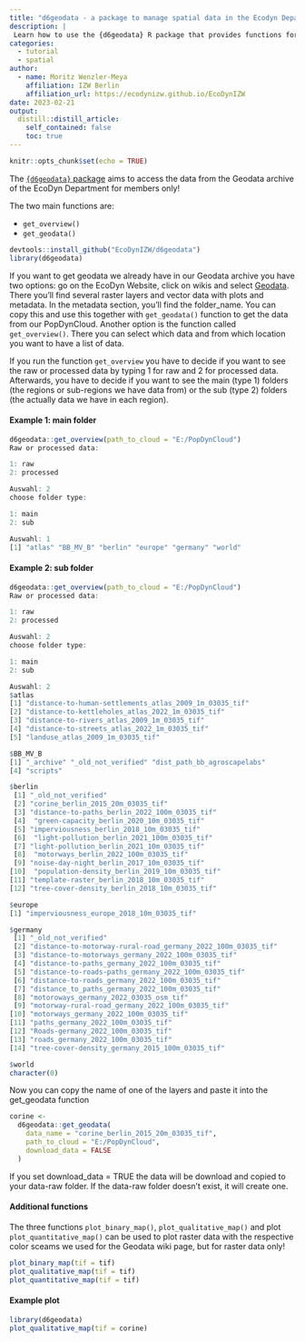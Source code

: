 ```yaml
---
title: "d6geodata - a package to manage spatial data in the Ecodyn Department of the IZW"
description: |
 Learn how to use the {d6geodata} R package that provides functions for accessing data from the Geodata archive of the d6 department. The two functions `geo_overview()` and `get_geodata()` are the main components for all members of the EcoDyn Department. Several other functions are within this package but only meant to be used by the Geodata Manager of the Department.
categories:
  - tutorial
  - spatial
author:
  - name: Moritz Wenzler-Meya
    affiliation: IZW Berlin
    affiliation_url: https://ecodynizw.github.io/EcoDynIZW
date: 2023-02-21
output:
  distill::distill_article:
    self_contained: false
    toc: true
---
```


```r
knitr::opts_chunk$set(echo = TRUE)
```

The [`{d6geodata}` package](https://github.com/EcoDynIZW/d6geodata) aims to access the data from the Geodata archive of the EcoDyn Department for members only!

The two main functions are:

- `get_overview()` 
- `get_geodata()`


```r
devtools::install_github("EcoDynIZW/d6geodata")
library(d6geodata)
```

If you want to get geodata we already have in our Geodata archive you have two options: go on the EcoDyn Website, click on wikis and select [Geodata](https://ecodynizw.github.io/geodata.html). There you'll find several raster layers and vector data with plots and metadata. In the metadata section, you'll find the folder_name. You can copy this and use this together with `get_geodata()` function to get the data from our PopDynCloud. Another option is the function called `get_overview()`. There you can select which data and from which location you want to have a list of data.

If you run the function `get_overview` you have to decide if you want to see the raw or processed data by typing 1 for raw and 2 for processed data. Afterwards, you have to decide if you want to see the main (type 1) folders (the regions or sub-regions we have data from) or the sub (type 2) folders (the actually data we have in each region).

#### Example 1: main folder

```r
d6geodata::get_overview(path_to_cloud = "E:/PopDynCloud")
Raw or processed data: 

1: raw
2: processed

Auswahl: 2
choose folder type: 

1: main
2: sub

Auswahl: 1
[1] "atlas" "BB_MV_B" "berlin" "europe" "germany" "world"

```

#### Example 2: sub folder

```r

d6geodata::get_overview(path_to_cloud = "E:/PopDynCloud")
Raw or processed data: 

1: raw
2: processed

Auswahl: 2
choose folder type: 

1: main
2: sub

Auswahl: 2
$atlas
[1] "distance-to-human-settlements_atlas_2009_1m_03035_tif"
[2] "distance-to-kettleholes_atlas_2022_1m_03035_tif"      
[3] "distance-to-rivers_atlas_2009_1m_03035_tif"           
[4] "distance-to-streets_atlas_2022_1m_03035_tif"          
[5] "landuse_atlas_2009_1m_03035_tif"                      

$BB_MV_B
[1] "_archive" "_old_not_verified" "dist_path_bb_agroscapelabs"
[4] "scripts"                   

$berlin
 [1] "_old_not_verified"                            
 [2] "corine_berlin_2015_20m_03035_tif"            
 [3] "distance-to-paths_berlin_2022_100m_03035_tif" 
 [4]  "green-capacity_berlin_2020_10m_03035_tif"    
 [5] "imperviousness_berlin_2018_10m_03035_tif"     
 [6]  "light-pollution_berlin_2021_100m_03035_tif"  
 [7] "light-pollution_berlin_2021_10m_03035_tif"    
 [8]  "motorways_berlin_2022_100m_03035_tif"        
 [9] "noise-day-night_berlin_2017_10m_03035_tif"    
[10]  "population-density_berlin_2019_10m_03035_tif"
[11] "template-raster_berlin_2018_10m_03035_tif"    
[12] "tree-cover-density_berlin_2018_10m_03035_tif"

$europe
[1] "imperviousness_europe_2018_10m_03035_tif"

$germany
 [1] "_old_not_verified"                                          
 [2] "distance-to-motorway-rural-road_germany_2022_100m_03035_tif"
 [3] "distance-to-motorways_germany_2022_100m_03035_tif"          
 [4] "distance-to-paths_germany_2022_100m_03035_tif"              
 [5] "distance-to-roads-paths_germany_2022_100m_03035_tif"        
 [6] "distance-to-roads_germany_2022_100m_03035_tif"              
 [7] "distance_to_paths_germany_2022_100m_03035_tif"              
 [8] "motoroways_germany_2022_03035_osm_tif"                      
 [9] "motorway-rural-road_germany_2022_100m_03035_tif"            
[10] "motorways_germany_2022_100m_03035_tif"                      
[11] "paths_germany_2022_100m_03035_tif"                          
[12] "Roads-germany_2022_100m_03035_tif"                          
[13] "roads_germany_2022_100m_03035_tif"                          
[14] "tree-cover-density_germany_2015_100m_03035_tif"             

$world
character(0)
```


Now you can copy the name of one of the layers and paste it into the get_geodata function

```r
corine <-
  d6geodata::get_geodata(
    data_name = "corine_berlin_2015_20m_03035_tif",
    path_to_cloud = "E:/PopDynCloud",
    download_data = FALSE
  )
```

If you set download_data = TRUE the data will be download and copied to your data-raw folder. If the data-raw folder doesn't exist, it will create one.

#### Additional functions

The three functions `plot_binary_map()`, `plot_qualitative_map()` and plot `plot_quantitative_map()` can be used to plot raster data with the respective color sceams we used for the Geodata wiki page, but for raster data only!

```r
plot_binary_map(tif = tif)
plot_qualitative_map(tif = tif)
plot_quantitative_map(tif = tif)
```

#### Example plot

```r
library(d6geodata)
plot_qualitative_map(tif = corine)
```



